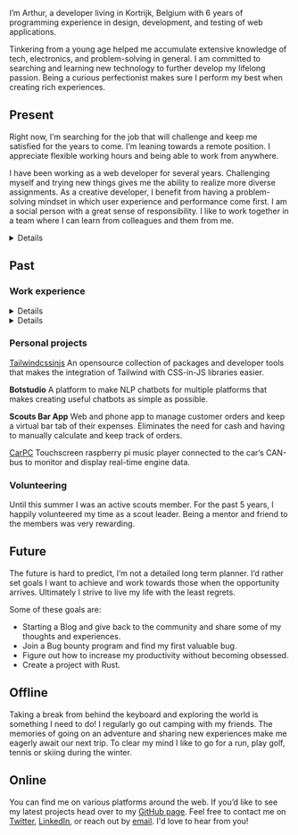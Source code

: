 
I’m Arthur, a developer living in Kortrijk, Belgium with 6 years of programming experience in design, development, and testing of web applications.

Tinkering from a young age helped me accumulate extensive knowledge of tech, electronics, and problem-solving in general. I am committed to searching and learning new technology to further develop my lifelong passion. Being a curious perfectionist makes sure I perform my best when creating rich experiences.

## Present

Right now, I’m searching for the job that will challenge and keep me satisfied for the years to come. I’m leaning towards a remote position. I appreciate flexible working hours and being able to work from anywhere.

I have been working as a web developer for several years. Challenging myself and trying new things gives me the ability to realize more diverse assignments. As a creative developer, I benefit from having a problem-solving mindset in which user experience and performance come first. I am a social person with a great sense of responsibility. I like to work together in a team where I can learn from colleagues and them from me.

<Details summary={<summary><strong>Technical skills</strong></summary>}>



|   |   |   |   |   |
|---|---|---|---|---|
|Javascript   |Node.js  |AWS   |Typescript   |MongoDB   |
|Firebase   |ReactJS   |SQL   |GCP   |Redux   |
|Postgresql   |Serverless   |HTML   |REST   |PWA   |
|CSS | SASS | Git | GraphQL | Jest|
| Tailwindcss | Next.js| | | |
|||||

</Details>

## Past

### Work experience

<Details summary={<summary><strong>Eureka Expert - Intern Front-end developer</strong> (Online education platform)</summary>}>

* Collaborated 3 days remotely on the development of the platform with the developer lead.
* Added gamification by creating virtual currency, HTML5 mini-games, and avatar store.
* Explored new development projects and gave detailed presentations about the assessments.
* Improved UX through analyzing user interaction when assisting teachers in the classroom.
* Saved hours of manual labor by building web scrapers to automate the extraction of course material.

</Details>

<Details summary={<summary><strong>Aptus - Full-stack developer</strong> (IoT solutions provider)</summary>}>

* Collaborated remotely with developers while consulting at the company's largest client.
* Worked as a full-stack consultant for multiple customers.
* Maintained and expanded 30+ highly customized platforms aimed at improving employee physical health with data gathered from smart wearables.
* Created clean and intuitive web applications to monitor and control custom hardware solutions.
* Build cloud servers to control, monitor, and gather data wirelessly from custom hardware.
* Worked closely with designers and project managers to deliver solutions consistent with the product roadmap and release plan milestones.

</Details>

### Personal projects

[Tailwindcssinjs](https://github.com/Arthie/tailwindcssinjs)
An opensource collection of packages and developer tools that makes the integration of Tailwind with CSS-in-JS libraries easier.

**Botstudio**
A platform to make NLP chatbots for multiple platforms that makes creating useful chatbots as simple as possible.

**Scouts Bar App**
Web and phone app to manage customer orders and keep a virtual bar tab of their expenses. Eliminates the need for cash and having to manually calculate and keep track of orders.

[CarPC](https://github.com/Arthie/CarPC)
Touchscreen raspberry pi music player connected to the car’s CAN-bus to monitor and display real-time engine data.

### Volunteering

Until this summer I was an active scouts member. For the past 5 years, I happily volunteered my time as a scout leader. Being a mentor and friend to the members was very rewarding.

## Future

The future is hard to predict, I’m not a detailed long term planner. I’d rather set goals I want to achieve and work towards those when the opportunity arrives. Ultimately I strive to live my life with the least regrets.

Some of these goals are:
* Starting a Blog and give back to the community and share some of my thoughts and experiences.
* Join a Bug bounty program and find my first valuable bug.
* Figure out how to increase my productivity without becoming obsessed.
* Create a project with Rust.

## Offline
Taking a break from behind the keyboard and exploring the world is something I need to do! I regularly go out camping with my friends. The memories of going on an adventure and sharing new experiences make me eagerly await our next trip. To clear my mind I like to go for a run, play golf, tennis or skiing during the winter.

## Online
You can find me on various platforms around the web. If you’d like to see my latest projects head over to my [GitHub page](https://github.com/Arthie). Feel free to contact me on [Twitter](https://twitter.com/arthurpetrie_), [LinkedIn](https://www.linkedin.com/in/arthurpetrie), or reach out by [email](contact@arthurpetrie.com). I'd love to hear from you!